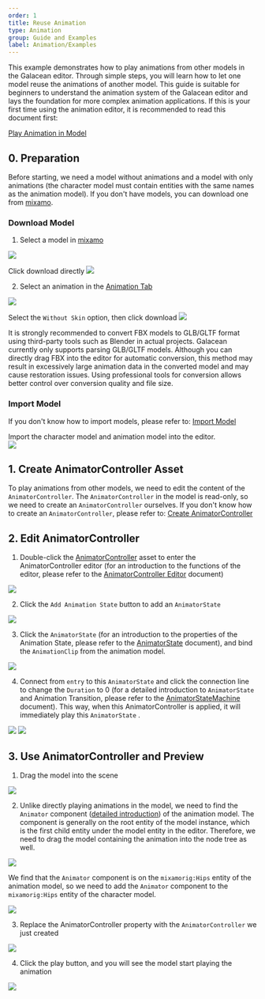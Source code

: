 ```yaml
---
order: 1
title: Reuse Animation
type: Animation
group: Guide and Examples
label: Animation/Examples
---
```


This example demonstrates how to play animations from other models in the Galacean editor. Through simple steps, you will learn how to let one model reuse the animations of another model. This guide is suitable for beginners to understand the animation system of the Galacean editor and lays the foundation for more complex animation applications.
If this is your first time using the animation editor, it is recommended to read this document first:

[Play Animation in Model](/en/docs/animation/examples/playAnimation/)

## 0. Preparation

Before starting, we need a model without animations and a model with only animations (the character model must contain entities with the same names as the animation model). If you don't have models, you can download one from [mixamo](https://www.mixamo.com/#/?page=1&query=&type=Character).

### Download Model

1. Select a model in [mixamo](https://www.mixamo.com/#/?page=1&query=&type=Character)

<Image src="https://mdn.alipayobjects.com/huamei_3zduhr/afts/img/A*UF2BTbu598EAAAAAAAAAAAAADsJ_AQ/original" /> 

Click download directly
<Image src="https://mdn.alipayobjects.com/huamei_3zduhr/afts/img/A*m9xuR4QewBEAAAAAAAAAAAAADsJ_AQ/original" />

2. Select an animation in the [Animation Tab](https://www.mixamo.com/#/?page=1&query=&type=Motion%2CMotionPack)

<Image src="https://mdn.alipayobjects.com/huamei_3zduhr/afts/img/A*P_e2Q4D9AN4AAAAAAAAAAAAADsJ_AQ/original" /> 

Select the `Without Skin` option, then click download
<Image src="https://mdn.alipayobjects.com/huamei_3zduhr/afts/img/A*ktbtQrG9rNEAAAAAAAAAAAAADsJ_AQ/original" />

<Callout type="positive">
  It is strongly recommended to convert FBX models to GLB/GLTF format using third-party tools such as Blender in actual projects. Galacean currently only supports parsing GLB/GLTF models. Although you can directly drag FBX into the editor for automatic conversion, this method may result in excessively large animation data in the converted model and may cause restoration issues. Using professional tools for conversion allows better control over conversion quality and file size.
</Callout>

### Import Model
If you don't know how to import models, please refer to: [Import Model](/en/docs/animation/examples/playAnimation/#导入模型)

Import the character model and animation model into the editor.  
<Image src="https://mdn.alipayobjects.com/huamei_3zduhr/afts/img/A*xApDR4D-Ed0AAAAAAAAAAAAADsJ_AQ/original" />


## 1. Create AnimatorController Asset
To play animations from other models, we need to edit the content of the `AnimatorController`. The `AnimatorController` in the model is read-only, so we need to create an `AnimatorController` ourselves.
If you don't know how to create an `AnimatorController`, please refer to: [Create AnimatorController](/en/docs/animation/examples/playAnimation/#2-create-animatorcontroller-asset)

## 2. Edit AnimatorController

1. Double-click the [AnimatorController](/en/docs/animation/animatorController/) asset to enter the AnimatorController editor (for an introduction to the functions of the editor, please refer to the [AnimatorController Editor](/en/docs/animation/animatorController/) document)

<Image src="https://mdn.alipayobjects.com/huamei_3zduhr/afts/img/A*v8aUR4McTA4AAAAAAAAAAAAADsJ_AQ/original" /> 

2. Click the `Add Animation State` button to add an `AnimatorState`

<Image src="https://mdn.alipayobjects.com/huamei_3zduhr/afts/img/A*G1moSpo20KcAAAAAAAAAAAAADsJ_AQ/original" /> 

3. Click the `AnimatorState` (for an introduction to the properties of the Animation State, please refer to the [AnimatorState](/en/docs/animation/animatorState/) document), and bind the `AnimationClip` from the animation model.

<Image src="https://mdn.alipayobjects.com/huamei_3zduhr/afts/img/A*72LhQ5gOBmgAAAAAAAAAAAAADsJ_AQ/original" />

4. Connect from `entry` to this `AnimatorState` and click the connection line to change the `Duration` to 0 (for a detailed introduction to `AnimatorState` and Animation Transition, please refer to the [AnimatorStateMachine](/en/docs/animation/state-machine/) document). This way, when this AnimatorController is applied, it will immediately play this `AnimatorState` .

<Image src="https://mdn.alipayobjects.com/huamei_3zduhr/afts/img/A*wgBgQor0c5wAAAAAAAAAAAAADsJ_AQ/original" />
<Image src="https://mdn.alipayobjects.com/huamei_3zduhr/afts/img/A*NgW5QZ4vaFEAAAAAAAAAAAAADsJ_AQ/original" />

## 3. Use AnimatorController and Preview

1. Drag the model into the scene

<Image src="https://mdn.alipayobjects.com/huamei_3zduhr/afts/img/A*uEGPTZfKEZwAAAAAAAAAAAAADsJ_AQ/original" />

2. Unlike directly playing animations in the model, we need to find the `Animator` component ([detailed introduction](/en/docs/animation/animator/)) of the animation model. The component is generally on the root entity of the model instance, which is the first child entity under the model entity in the editor. Therefore, we need to drag the model containing the animation into the node tree as well.

<Image src="https://mdn.alipayobjects.com/huamei_3zduhr/afts/img/A*kjmDSZeyq4QAAAAAAAAAAAAADsJ_AQ/original" />

We find that the `Animator` component is on the `mixamorig:Hips` entity of the animation model, so we need to add the `Animator` component to the `mixamorig:Hips` entity of the character model.

<Image src="https://mdn.alipayobjects.com/huamei_3zduhr/afts/img/A*HCzWTrsp1isAAAAAAAAAAAAADsJ_AQ/original" />


3. Replace the AnimatorController property with the `AnimatorController` we just created


<Image src="https://mdn.alipayobjects.com/huamei_3zduhr/afts/img/A*dFGgRqk0tvgAAAAAAAAAAAAADsJ_AQ/original" />

4. Click the play button, and you will see the model start playing the animation

<Image src="https://mdn.alipayobjects.com/huamei_3zduhr/afts/img/A*EeXDQp4PVRkAAAAAAAAAAAAADsJ_AQ/original" />

